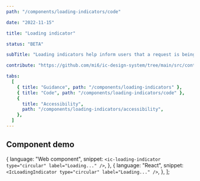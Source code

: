 ```yaml
---
path: "/components/loading-indicators/code"

date: "2022-11-15"

title: "Loading indicator"

status: "BETA"

subTitle: "Loading indicators help inform users that a request is being processed. Circular and linear indicators provide flexibility in design."

contribute: "https://github.com/mi6/ic-design-system/tree/main/src/content/structured/components/loading-indicators.mdx"

tabs:
  [
    { title: "Guidance", path: "/components/loading-indicators" },
    { title: "Code", path: "/components/loading-indicators/code" },
    {
      title: "Accessibility",
      path: "/components/loading-indicators/accessibility",
    },
  ]
---
```



## Component demo

  {
    language: "Web component",
    snippet: `<ic-loading-indicator type="circular" label="Loading..." />`,
  },
  {
    language: "React",
    snippet: `<IcLoadingIndicator type="circular" label="Loading..." />`,
  },
];

<ComponentPreview snippets={snippets}>
  <IcLoadingIndicator type="circular" label="Loading..." />
</ComponentPreview>

<ComponentDetails component="ic-loading-indicator" />
